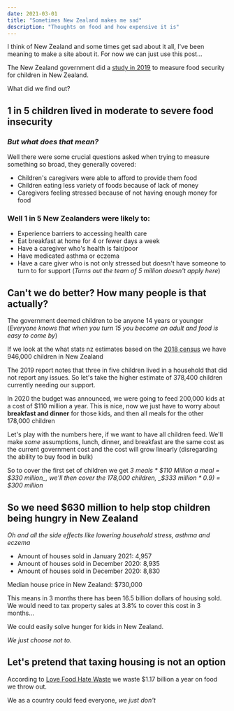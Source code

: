 ```yaml
---
date: 2021-03-01
title: "Sometimes New Zealand makes me sad"
description: "Thoughts on food and how expensive it is"
---
```


I think of New Zealand and some times get sad about it all, I've been meaning to make a site about it. For now we can just use this post...

The New Zealand government did a [study in 2019](https://www.health.govt.nz/system/files/documents/publications/household-food-insecurity-among-children-new-zealand-health-survey-jun19.pdf) to measure food security for children in New Zealand.

What did we find out?

## 1 in 5 children lived in moderate to severe food insecurity

### _But what does that mean?_

Well there were some crucial questions asked when trying to measure something so broad, they generally covered:

- Children's caregivers were able to afford to provide them food
- Children eating less variety of foods because of lack of money
- Caregivers feeling stressed because of not having enough money for food

### Well 1 in 5 New Zealanders were likely to:

- Experience barriers to accessing health care
- Eat breakfast at home for 4 or fewer days a week
- Have a caregiver who's health is fair/poor
- Have medicated asthma or eczema
- Have a care giver who is not only stressed but doesn't have someone to turn to for support (_Turns out the team of 5 million doesn't apply here_)

## Can't we do better? How many people is that actually?

The government deemed children to be anyone 14 years or younger (_Everyone knows that when you turn 15 you become an adult and food is easy to come by_)

If we look at the what stats nz estimates based on the [2018 census](https://figure.nz/chart/6jMPb9HmswdJmWW3) we have 946,000 children in New Zealand

The 2019 report notes that three in five children lived in a household that did not report any issues. So let's take the higher estimate of 378,400 children currently needing our support.

In 2020 the budget was announced, we were going to feed 200,000 kids at a cost of $110 million a year. This is nice, now we just have to worry about **breakfast and dinner** for those kids, and then all meals for the other 178,000 children

Let's play with the numbers here, if we want to have all children feed. We'll make _some_ assumptions, lunch, dinner, and breakfast are the same cost as the current government cost and the cost will grow linearly (disregarding the ability to buy food in bulk)

So to cover the first set of children we get _3 meals \* $110 Million a meal = $330 million_, we'll then cover the 178,000 children, _$333 million \* 0.9) = $300 million_

## So we need $630 million to help stop children being hungry in New Zealand

_Oh and all the side effects like lowering household stress, asthma and eczema_

- Amount of houses sold in January 2021: 4,957
- Amount of houses sold in December 2020: 8,935
- Amount of houses sold in December 2020: 8,830

Median house price in New Zealand: $730,000

This means in 3 months there has been 16.5 billion dollars of housing sold. We would need to tax property sales at 3.8% to cover this cost in 3 months...

We could easily solve hunger for kids in New Zealand.

_We just choose not to._

## Let's pretend that taxing housing is not an option

According to [Love Food Hate Waste](https://lovefoodhatewaste.co.nz/food-waste/what-we-waste/) we waste $1.17 billion a year on food we throw out.

We as a country could feed everyone, _we just don't_
